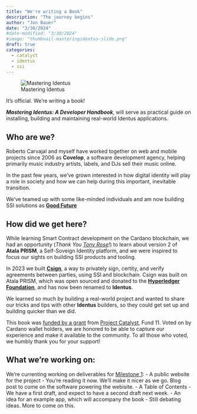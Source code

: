 ```yaml
---
title: "We're writing a Book"
description: "The journey begins"
author: "Jon Bauer"
date: "3/30/2024"
#date-modified: "3/30/2024"
#image: "thumbnail-masteringidentus-slide.png"
draft: true
categories:
  - catalyst
  - identus
  - ssi
---
```


![Mastering Identus](feature-masteringidentus-slide.png "Mastering Identus")

It's official.  We're writing a book!

***Mastering Identus: A Developer Handbook***, will serve as practical guide on installing, building and maintaining real-world Identus applications.

## Who are we?

Roberto Carvajal and myself have worked together on web and mobile projects since 2006 as **Covelop**, a software development agency, helping primarily music industry artists, labels, and DJs sell their music online.

In the past few years, we've grown interested in how digital identity will play a role in society and how we can help during this important, inevitable transition.

We've teamed up with some like-minded individuals and am now building SSI solutions as **[Good Future](https://goodfuture.io)**

## How did we get here?

While learning Smart Contract development on the Cardano blockchain, we had an opportunity (*Thank You [Tony Rose](https://twitter.com/tonyrose023)!*) to learn about version 2 of **Atala PRISM**, a Self-Soveign Identity platform, and we were inspired to focus our sights on building SSI products and tooling.

In 2023 we built **[Csign](https://www.csign.io)**, a way to privately sign, certity, and verify agreements between parties, using SSI and blockchain.  Csign was built on Atala PRISM, which was open sourced and donated to the **[Hyperledger Foundation](https://www.hyperledger.org)**, and has now been renamed to **Identus**.

We learned so much by building a real-world project and wanted to share our tricks and tips with other **Identus** builders, so they could get set up and building quicker than we did.

This book was [funded by a grant](https://projectcatalyst.io/funds/11/cardano-open-ecosystem/mastering-open-enterprise-agent-atala-prism-a-developer-handbook-for-decentralized-identity-solutions) from [Project Catalyst](https://projectcatalyst.io), Fund 11.  Voted on by Cardano wallet holders, we are honored to be able to capture our experience and make it available to the community.  To all those who voted, we humbly thank you for your support!

## What we're working on:

We're currenting working on deliverables for [Milestone 1](https://milestones.projectcatalyst.io/projects/1100192/milestones/1):
- A public website for the project
  - You're reading it now.  We'll make it nicer as we go.  Blog post to come on the software powering the webisite.
- A Table of Contents
  - We have a first draft, and expect to have a second draft next week.
- An idea for an example app, which will accompany the book
  - Still debating ideas. More to come on this.


